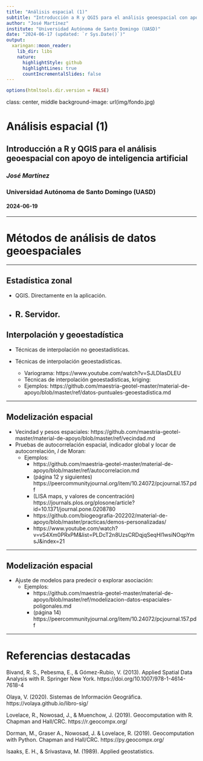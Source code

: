 ```yaml
---
title: "Análisis espacial (1)"
subtitle: "Introducción a R y QGIS para el análisis geoespacial con apoyo de inteligencia artificial"
author: "José Martínez"
institute: "Universidad Autónoma de Santo Domingo (UASD)"
date: "2024-06-17 (updated: `r Sys.Date()`)"
output:
  xaringan::moon_reader:
    lib_dir: libs
    nature:
      highlightStyle: github
      highlightLines: true
      countIncrementalSlides: false
---
```


```r
options(htmltools.dir.version = FALSE)
```

class: center, middle
background-image: url(img/fondo.jpg)

# Análisis espacial (1)
## Introducción a R y QGIS para el análisis geoespacial con apoyo de inteligencia artificial
### *José Martínez*
### Universidad Autónoma de Santo Domingo (UASD)
#### 2024-06-19

---

# Métodos de análisis de datos geoespaciales

---

## Estadística zonal

- QGIS. Directamente en la aplicación.

- R. Servidor.
---

## Interpolación y geoestadística
 
- Técnicas de interpolación no geoestadísticas.

- Técnicas de interpolación geoestadísticas.
    - Variograma: https://www.youtube.com/watch?v=SJLDlasDLEU
    - Técnicas de interpolación geoestadísticas, kriging: 
    - Ejemplos: https://github.com/maestria-geotel-master/material-de-apoyo/blob/master/ref/datos-puntuales-geoestadistica.md


---

## Modelización espacial

- Vecindad y pesos espaciales: https://github.com/maestria-geotel-master/material-de-apoyo/blob/master/ref/vecindad.md
- Pruebas de autocorrelación espacial, indicador global y locar de autocorrelación, *I* de Moran:
    - Ejemplos:
        - https://github.com/maestria-geotel-master/material-de-apoyo/blob/master/ref/autocorrelacion.md
        - (página 12 y siguientes) https://peercommunityjournal.org/item/10.24072/pcjournal.157.pdf
        - (LISA maps, y valores de concentración) https://journals.plos.org/plosone/article?id=10.1371/journal.pone.0208780
        - https://github.com/biogeografia-202202/material-de-apoyo/blob/master/practicas/demos-personalizadas/
        - https://www.youtube.com/watch?v=vS4Xm0PRxPM&list=PLDcT2n8UzsCRDqjqSeqHI1wsiNOqpYmsJ&index=21

---

## Modelización espacial

- Ajuste de modelos para predecir o explorar asociación:
    - Ejemplos:
        - https://github.com/maestria-geotel-master/material-de-apoyo/blob/master/ref/modelizacion-datos-espaciales-poligonales.md
        - (página 14) https://peercommunityjournal.org/item/10.24072/pcjournal.157.pdf

---

# Referencias destacadas

Bivand, R. S., Pebesma, E., & Gómez-Rubio, V. (2013). Applied Spatial Data Analysis with R. Springer New York. https://doi.org/10.1007/978-1-4614-7618-4

Olaya, V. (2020). Sistemas de Información Geográfica. https://volaya.github.io/libro-sig/

Lovelace, R., Nowosad, J., & Muenchow, J. (2019). Geocomputation with R. Chapman and Hall/CRC. https://r.geocompx.org/

Dorman, M., Graser A., Nowosad, J. & Lovelace, R. (2019). Geocomputation with Python. Chapman and Hall/CRC. https://py.geocompx.org/

Isaaks, E. H., & Srivastava, M. (1989). Applied geostatistics.

